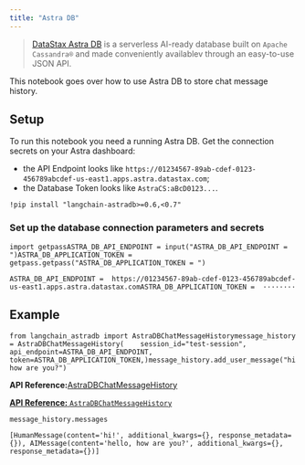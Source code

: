 ```yaml
---
title: "Astra DB"
---
```


> [DataStax Astra DB](https://docs.datastax.com/en/astra-db-serverless/index.html) is a serverless AI-ready database built on `Apache Cassandra®` and made conveniently availablev through an easy-to-use JSON API.

This notebook goes over how to use Astra DB to store chat message history.

## Setup

To run this notebook you need a running Astra DB. Get the connection secrets on your Astra dashboard:

* the API Endpoint looks like `https://01234567-89ab-cdef-0123-456789abcdef-us-east1.apps.astra.datastax.com`;
* the Database Token looks like `AstraCS:aBcD0123...`.

```
!pip install "langchain-astradb>=0.6,<0.7"
```

### Set up the database connection parameters and secrets

```
import getpassASTRA_DB_API_ENDPOINT = input("ASTRA_DB_API_ENDPOINT = ")ASTRA_DB_APPLICATION_TOKEN = getpass.getpass("ASTRA_DB_APPLICATION_TOKEN = ")
```

```
ASTRA_DB_API_ENDPOINT =  https://01234567-89ab-cdef-0123-456789abcdef-us-east1.apps.astra.datastax.comASTRA_DB_APPLICATION_TOKEN =  ········
```

## Example

```
from langchain_astradb import AstraDBChatMessageHistorymessage_history = AstraDBChatMessageHistory(    session_id="test-session",    api_endpoint=ASTRA_DB_API_ENDPOINT,    token=ASTRA_DB_APPLICATION_TOKEN,)message_history.add_user_message("hi!")message_history.add_ai_message("hello, how are you?")
```

**API Reference:**[AstraDBChatMessageHistory](https://python.langchain.com/api_reference/astradb/chat_message_histories/langchain_astradb.chat_message_histories.AstraDBChatMessageHistory.html)

[**API Reference:** `AstraDBChatMessageHistory`](https://python.langchain.com/api_reference/astradb/chat_message_histories/langchain_astradb.chat_message_histories.AstraDBChatMessageHistory.html#langchain_astradb.chat_message_histories.AstraDBChatMessageHistory)

```
message_history.messages
```

```
[HumanMessage(content='hi!', additional_kwargs={}, response_metadata={}), AIMessage(content='hello, how are you?', additional_kwargs={}, response_metadata={})]
```
